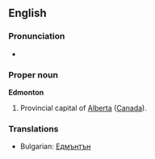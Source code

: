 ==English==

===Pronunciation===
* {{audio|en-ca-Edmonton.ogg|Audio (CA)}}

===Proper noun===
'''Edmonton'''

# Provincial capital of [[Alberta]] ([[Canada]]).

===Translations===
*Bulgarian: [[Едмънтън]]